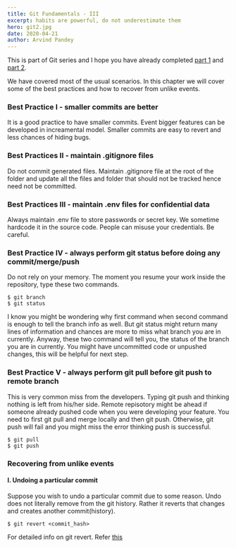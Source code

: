 ```yaml
---
title: Git Fundamentals - III
excerpt: habits are powerful, do not underestimate them
hero: git2.jpg
date: 2020-04-21
author: Arvind Pandey
---
```

This is part of Git series and I hope you have already completed <a href="/no-nonsense-guide-to-git-1">part 1</a> and <a href="/no-nonsense-guide-to-git-2">part 2</a>.

We have covered most of the usual scenarios. In this chapter we will cover some of the best practices and how to recover from unlike events.

### Best Practice I - smaller commits are better

It is a good practice to have smaller commits. Event bigger features can be developed in increamental model. Smaller commits are easy to revert and less chances of hiding bugs.

### Best Practices II - maintain .gitignore files

Do not commit generated files. Maintain .gitignore file at the root of the folder and update all the files and folder that should not be tracked hence need not be committed.

### Best Practices III - maintain .env files for confidential data

Always maintain .env file to store passwords or secret key. We sometime hardcode it in the source code. People can misuse your credentials. Be careful.

### Best Practice IV - always perform git status before doing any commit/merge/push

Do not rely on your memory. The moment you resume your work inside the repository, type these two commands.

```console
$ git branch
$ git status
```
I know you might be wondering why first command when second command is enough to tell the branch info as well. But git status might return many lines of information and chances are more to miss what branch you are in currently.
Anyway, these two command will tell you, the status of the branch you are in currently.
You might have uncommitted code or unpushed changes, this will be helpful for next step.

### Best Practice V - always perform git pull before git push to remote branch

This is very common miss from the developers. Typing git push and thinking nothing is left from his/her side. Remote repisotory might be ahead if someone already pushed code when you were developing your feature. You need to first git pull and merge locally and then git push. Otherwise, git push will fail and you might miss the error thinking push is successful.

```console
$ git pull 
$ git push
```

### Recovering from unlike events

#### I. Undoing a particular commit

Suppose you wish to undo a particular commit due to some reason. Undo does not literally remove from the git history. Rather it reverts that changes and creates another commit(history).

```console
$ git revert <commit_hash>
```

For detailed info on git revert. Refer <a href="https://www.atlassian.com/git/tutorials/undoing-changes" target="_blank">this</a>

